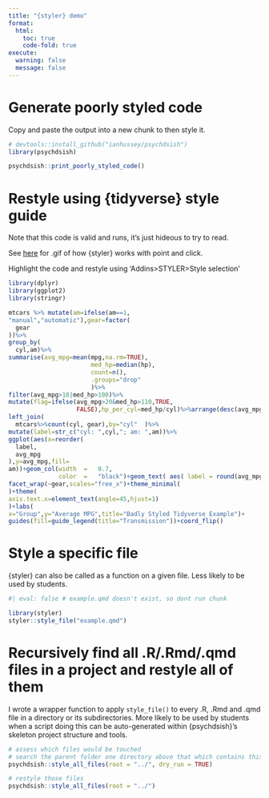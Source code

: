 ```yaml
---
title: "{styler} demo"
format:
  html:
    toc: true
    code-fold: true
execute:
  warning: false
  message: false
---
```


# Generate poorly styled code

Copy and paste the output into a new chunk to then style it.

```r

# devtools::install_github("ianhussey/psychdsish")
library(psychdsish)

psychdsish::print_poorly_styled_code()

```

# Restyle using {tidyverse} style guide

Note that this code is valid and runs, it's just hideous to try to read.

See [here](https://styler.r-lib.org/) for .gif of how {styler} works with point and click.

Highlight the code and restyle using 'Addins>STYLER>Style selection'

```r

library(dplyr)
library(ggplot2)
library(stringr)

mtcars %>% mutate(am=ifelse(am==1,
"manual","automatic"),gear=factor(
  gear
))%>%
group_by(
  cyl,am)%>%
summarise(avg_mpg=mean(mpg,na.rm=TRUE),
                       med_hp=median(hp),
                       count=n(),
                       .groups="drop"
                       )%>%
filter(avg_mpg>18|med_hp>100)%>%
mutate(flag=ifelse(avg_mpg>20&med_hp>110,TRUE,
                   FALSE),hp_per_cyl=med_hp/cyl)%>%arrange(desc(avg_mpg))%>%
left_join(
  mtcars%>%count(cyl, gear),by="cyl"  )%>%
mutate(label=str_c("cyl: ",cyl,"; am: ",am))%>%
ggplot(aes(x=reorder(
  label,
  avg_mpg
),y=avg_mpg,fill=
am))+geom_col(width  =   0.7,
              color  =   "black")+geom_text( aes( label = round(avg_mpg,1)),vjust = -0.5,size = 3)+
facet_wrap(~gear,scales="free_x")+theme_minimal(
)+theme(
axis.text.x=element_text(angle=45,hjust=1)
)+labs(
x="Group",y="Average MPG",title="Badly Styled Tidyverse Example")+
guides(fill=guide_legend(title="Transmission"))+coord_flip()

```

# Style a specific file

{styler} can also be called as a function on a given file. Less likely to be used by students. 

```r
#| eval: false # example.qmd doesn't exist, so dont run chunk

library(styler)
styler::style_file("example.qmd")

```

# Recursively find all .R/.Rmd/.qmd files in a project and restyle all of them 

I wrote a wrapper function to apply `style_file()` to every .R, .Rmd and .qmd file in a directory or its subdirectories. More likely to be used by students when a script doing this can be auto-generated within {psychdsish}'s skeleton project structure and tools. 

```r

# assess which files would be touched
# search the parent folder one directory above that which contains this file, assuming the files in in 'project/tools'
psychdsish::style_all_files(root = "../", dry_run = TRUE) 

# restyle those files
psychdsish::style_all_files(root = "../")

```

